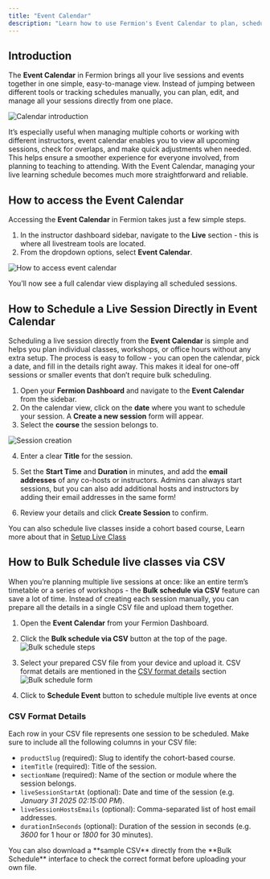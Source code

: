 ```yaml
---
title: "Event Calendar"
description: "Learn how to use Fermion's Event Calendar to plan, schedule, and manage live events and classes effortlessly, either individually or in bulk using CSV uploads."
---
```


## Introduction

The **Event Calendar** in Fermion brings all your live sessions and events together in one simple, easy-to-manage view. Instead of jumping between different tools or tracking schedules manually, you can plan, edit, and manage all your sessions directly from one place.

![Calendar introduction](https://67d6ad5ef66ee0901532fd2f.storage.fermion.app/public-uncached/object-store-public-files/uploads/06-10-2025/Calendarintro.isusio.png)

It’s especially useful when managing multiple cohorts or working with different instructors, event calendar enables you to view all upcoming sessions, check for overlaps, and make quick adjustments when needed. This helps ensure a smoother experience for everyone involved, from planning to teaching to attending. With the Event Calendar, managing your live learning schedule becomes much more straightforward and reliable.

## How to access the Event Calendar

Accessing the **Event Calendar** in Fermion takes just a few simple steps.  

1. In the instructor dashboard sidebar, navigate to the **Live** section - this is where all livestream tools are located.  
2. From the dropdown options, select **Event Calendar**.  

![How to access event calendar](https://67d6ad5ef66ee0901532fd2f.storage.fermion.app/public-uncached/object-store-public-files/uploads/06-10-2025/chrome_v6CwiECIuO.pwztmp.png)

You’ll now see a full calendar view displaying all scheduled sessions.


## How to Schedule a Live Session Directly in Event Calendar


Scheduling a live session directly from the **Event Calendar** is simple and helps you plan individual classes, workshops, or office hours without any extra setup. The process is easy to follow - you can open the calendar, pick a date, and fill in the details right away. This makes it ideal for one-off sessions or smaller events that don’t require bulk scheduling.

1. Open your **Fermion Dashboard** and navigate to the **Event Calendar** from the sidebar.  
2. On the calendar view, click on the **date** where you want to schedule your session. A **Create a new session** form will appear.  
3. Select the **course** the session belongs to.  

![Session creation](https://67d6ad5ef66ee0901532fd2f.storage.fermion.app/public-uncached/object-store-public-files/uploads/06-10-2025/Schedule%20an%20event.wdanqo.png)

4. Enter a clear **Title** for the session.  
5. Set the **Start Time** and **Duration** in minutes, and add the **email addresses** of any co-hosts or instructors.
<Tip> Admins can always start sessions, but you can also add additional hosts and instructors by adding their email addresses in the same form! </Tip>

6. Review your details and click **Create Session** to confirm.

<Info> You can also schedule live classes inside a cohort based course, Learn more about that in [Setup Live Class](/live-classes/setup-live-class)</Info>

## How to Bulk Schedule live classes via CSV

When you’re planning multiple live sessions at once: like an entire term’s timetable or a series of workshops - the **Bulk schedule via CSV** feature can save a lot of time. Instead of creating each session manually, you can prepare all the details in a single CSV file and upload them together.

1. Open the **Event Calendar** from your Fermion Dashboard.  
2. Click the **Bulk schedule via CSV** button at the top of the page. 
   ![Bulk schedule steps](https://67d6ad5ef66ee0901532fd2f.storage.fermion.app/public-uncached/object-store-public-files/uploads/06-10-2025/bulsteps.uxikka.png) 

3. Select your prepared CSV file from your device and upload it. CSV format details are mentioned in the [CSV format details](/live-classes/event-calendar#csv-format-details) section 
    ![Bulk schedule form](https://67d6ad5ef66ee0901532fd2f.storage.fermion.app/public-uncached/object-store-public-files/uploads/06-10-2025/Bulk%20Schedule.cmcilj.png)
4. Click to **Schedule Event** button to schedule multiple live events at once 

### CSV Format Details

Each row in your CSV file represents one session to be scheduled. Make sure to include all the following columns in your CSV file:

- `productSlug` (required): Slug to identify the cohort-based course.  
- `itemTitle` (required): Title of the session.  
- `sectionName` (required): Name of the section or module where the session belongs.  
- `liveSessionStartAt` (optional): Date and time of the session (e.g. *January 31 2025 02:15:00 PM*).  
- `liveSessionHostsEmails` (optional): Comma-separated list of host email addresses.  
- `durationInSeconds` (optional): Duration of the session in seconds (e.g. *3600* for 1 hour or *1800* for 30 minutes).  

<Note>  
You can also download a **sample CSV** directly from the **Bulk Schedule** interface to check the correct format before uploading your own file.  
</Note>

